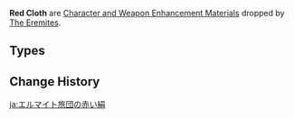 {{Terminology Infobox
|image        = <gallery>
Item Faded Red Satin.png|Faded Satin
Item Trimmed Red Silk.png|Trimmed Silk
Item Rich Red Brocade.png|Rich Brocade
</gallery>
|type         = Item Groups
|type2        = Character and Weapon Enhancement Materials
|type3        = Character and Weapon Enhancement Material Groups
|source1      = [[The Eremites]]
}}
'''Red Cloth''' are [[Character and Weapon Enhancement Material]]s dropped by [[The Eremites]].

==Types==
{{Material Quality
|2=Faded Red Satin
|3=Trimmed Red Silk
|4=Rich Red Brocade
}}

==Change History==
{{Change History|3.0}}
[[Category:Red Cloth| ]]

[[ja:エルマイト旅団の赤い絹]]